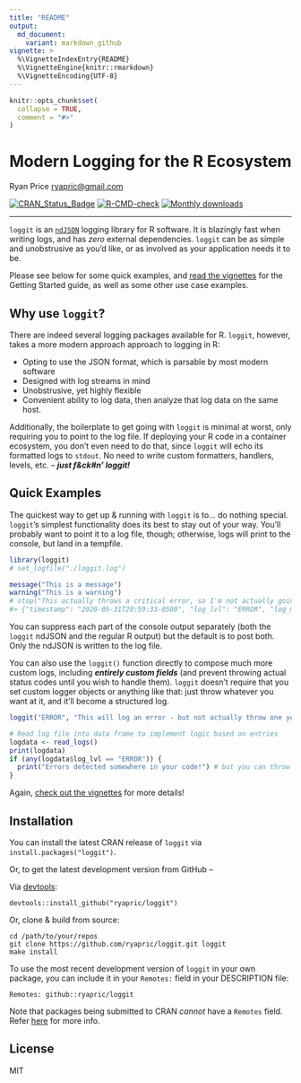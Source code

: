```yaml
---
title: "README"
output:
  md_document:
    variant: markdown_github
vignette: >
  %\VignetteIndexEntry{README}
  %\VignetteEngine{knitr::rmarkdown}
  %\VignetteEncoding{UTF-8}
---
```


```r
knitr::opts_chunk$set(
  collapse = TRUE,
  comment = "#>"
)
```

Modern Logging for the R Ecosystem
==================================
Ryan Price <ryapric@gmail.com>

<!-- badges: start -->
[![CRAN\_Status\_Badge](http://www.r-pkg.org/badges/version/loggit)](https://cran.r-project.org/package=loggit)
[![R-CMD-check](https://github.com/ryapric/loggit/workflows/R-CMD-check/badge.svg)](https://github.com/ryapric/loggit/actions)
[![Monthly downloads](https://cranlogs.r-pkg.org/badges/loggit)](https://cran.r-project.org/package=loggit)
<!-- badges: end -->

------------------------------------------------------------------------

`loggit` is an [`ndJSON`](https://github.com/ndjson/ndjson-spec) logging library
for R software. It is blazingly fast when writing logs, and has _zero_ external
dependencies. `loggit` can be as simple and unobstrusive as you'd like, or as
involved as your application needs it to be.

Please see below for some quick examples, and [read the
vignettes](https://cran.r-project.org/web/packages/loggit/vignettes/) for the
Getting Started guide, as well as some other use case examples.

Why use `loggit`?
-----------------

There are indeed several logging packages available for R. `loggit`, however,
takes a more modern approach approach to logging in R:

- Opting to use the JSON format, which is parsable by most modern software
- Designed with log streams in mind
- Unobstrusive, yet highly flexible
- Convenient ability to log data, then analyze that log data on the same host.

Additionally, the boilerplate to get going with `loggit` is minimal at worst,
only requiring you to point to the log file. If deploying your R code in a
container ecosystem, you don't even need to do that, since `loggit` will
echo its formatted logs to `stdout`. No need to write custom formatters,
handlers, levels, etc. -- ***just f&ck#n' loggit!***

Quick Examples
--------------

The quickest way to get up & running with `loggit` is to... do nothing special.
`loggit`'s simplest functionality does its best to stay out of your way. You'll
probably want to point it to a log file, though; otherwise, logs will print to
the console, but land in a tempfile.

```r
library(loggit)
# set_logfile("./loggit.log")

message("This is a message")
warning("This is a warning")
# stop("This actually throws a critical error, so I'm not actually going to run it here :)"))
#> {"timestamp": "2020-05-31T20:59:33-0500", "log_lvl": "ERROR", "log_msg": "This actually throws a critical error, so I'm not actually going to run it here :)"}

```

You can suppress each part of the console output separately (both the `loggit`
ndJSON and the regular R output) but the default is to post both. Only the
ndJSON is written to the log file.

You can also use the `loggit()` function directly to compose much more custom
logs, including ***entirely custom fields*** (and prevent throwing actual status
codes until you wish to handle them). `loggit` doesn't require that you set
custom logger objects or anything like that: just throw whatever you want at it,
and it'll become a structured log.

```r
loggit("ERROR", "This will log an error - but not actually throw one yet", rows = nrow(iris), anything_else = "you want to include")

# Read log file into data frame to implement logic based on entries
logdata <- read_logs()
print(logdata)
if (any(logdata$log_lvl == "ERROR")) {
  print("Errors detected somewhere in your code!") # but you can throw a stop() here, too, for example
}
```

Again, [check out the
vignettes](https://cran.r-project.org/web/packages/loggit/vignettes/) for more
details!

Installation
------------

You can install the latest CRAN release of `loggit` via
`install.packages("loggit")`.

Or, to get the latest development version from GitHub --

Via [devtools](https://github.com/hadley/devtools):

    devtools::install_github("ryapric/loggit")

Or, clone & build from source:

    cd /path/to/your/repos
    git clone https://github.com/ryapric/loggit.git loggit
    make install

To use the most recent development version of `loggit` in your own package, you
can include it in your `Remotes:` field in your DESCRIPTION file:

    Remotes: github::ryapric/loggit

Note that packages being submitted to CRAN *cannot* have a `Remotes` field.
Refer
[here](https://cran.r-project.org/web/packages/devtools/vignettes/dependencies.html)
for more info.

License
-------

MIT
